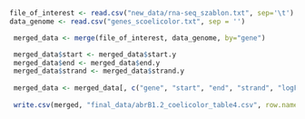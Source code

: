 
```r
file_of_interest <- read.csv("new_data/rna-seq_szablon.txt", sep='\t')
data_genome <- read.csv("genes_scoelicolor.txt", sep = '')

```

```r

 merged_data <- merge(file_of_interest, data_genome, by="gene")

 merged_data$start <- merged_data$start.y
 merged_data$end <- merged_data$end.y
 merged_data$strand <- merged_data$strand.y
 
 merged_data <- merged_data[, c("gene", "start", "end", "strand", "logFC", "p.value", "FDR", "add.variable")]
  
 write.csv(merged, "final_data/abrB1.2_coelicolor_table4.csv", row.names = FALSE)
```

